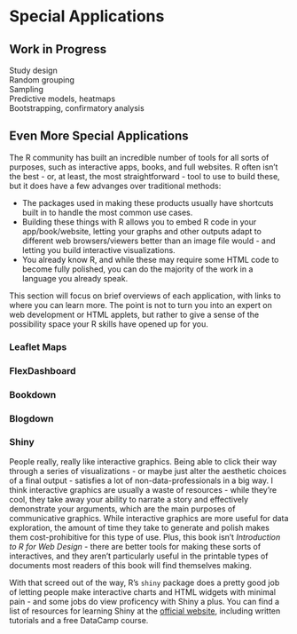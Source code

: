 # Special Applications
## Work in Progress
Study design  
Random grouping  
Sampling  
Predictive models, heatmaps  
Bootstrapping, confirmatory analysis  

## Even More Special Applications
The R community has built an incredible number of tools for all sorts of purposes, such as interactive apps, books, and full websites. R often isn't the best - or, at least, the most straightforward - tool to use to build these, but it does have a few advanges over traditional methods:

* The packages used in making these products usually have shortcuts built in to handle the most common use cases.
* Building these things with R allows you to embed R code in your app/book/website, letting your graphs and other outputs adapt to different web browsers/viewers better than an image file would - and letting you build interactive visualizations.
* You already know R, and while these may require some HTML code to become fully polished, you can do the majority of the work in a language you already speak.

This section will focus on brief overviews of each application, with links to where you can learn more. The point is not to turn you into an expert on web development or HTML applets, but rather to give a sense of the possibility space your R skills have opened up for you.

### Leaflet Maps

### FlexDashboard

### Bookdown

### Blogdown

### Shiny
People really, really like interactive graphics. Being able to click their way through a series of visualizations - or maybe just alter the aesthetic choices of a final output - satisfies a lot of non-data-professionals in a big way. I think interactive graphics are usually a waste of resources - while they're cool, they take away your ability to narrate a story and effectively demonstrate your arguments, which are the main purposes of communicative graphics. While interactive graphics are more useful for data exploration, the amount of time they take to generate and polish makes them cost-prohibitive for this type of use. Plus, this book isn't _Introduction to R for Web Design_ - there are better tools for making these sorts of interactives, and they aren't particularly useful in the printable types of documents most readers of this book will find themselves making.

With that screed out of the way, R's `shiny` package does a pretty good job of letting people make interactive charts and HTML widgets with minimal pain - and some jobs do view proficency with Shiny a plus. You can find a list of resources for learning Shiny at the [official website](https://shiny.rstudio.com/), including written tutorials and a free DataCamp course.